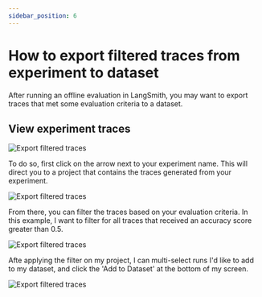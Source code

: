 ```yaml
---
sidebar_position: 6
---
```


# How to export filtered traces from experiment to dataset

After running an offline evaluation in LangSmith, you may want to export traces that met some evaluation criteria to a dataset.

## View experiment traces

![Export filtered traces](./static/export-filtered-trace-to-dataset.png)

To do so, first click on the arrow next to your experiment name. This will direct you to a project that contains the traces generated from your experiment.

![Export filtered traces](./static/experiment-tracing-project.png)

From there, you can filter the traces based on your evaluation criteria. In this example, I want to filter for all traces that received an accuracy score greater than 0.5.

![Export filtered traces](./static/filtered-traces-from-experiment.png)

Afte applying the filter on my project, I can multi-select runs I'd like to add to my dataset, and click the 'Add to Dataset' at the bottom of my screen.

![Export filtered traces](./static/add-filtered-traces-to-dataset.png)
